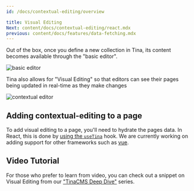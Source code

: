 ```yaml
---
id: /docs/contextual-editing/overview

title: Visual Editing
Next: content/docs/contextual-editing/react.mdx
previous: content/docs/features/data-fetching.mdx
---
```


Out of the box, once you define a new collection in Tina, its content becomes available through the "basic editor".

![basic editor](https://res.cloudinary.com/forestry-demo/image/upload/v1647455231/tina-io/docs/basic-editor.png)

Tina also allows for "Visual Editing" so that editors can see their pages being updated in real-time as they make changes

![contextual editor](https://res.cloudinary.com/forestry-demo/image/upload/v1647455231/tina-io/docs/contextual-editing.png)

## Adding contextual-editing to a page

To add visual editing to a page, you'll need to hydrate the pages data. In React, this is done by [using the `useTina`](/docs/contextual-editing/react) hook. We are currently working on adding support for other frameworks such as [vue](/docs/contextual-editing/vue).

## Video Tutorial

For those who prefer to learn from video, you can check out a snippet on Visual Editing from our ["TinaCMS Deep Dive"](https://www.youtube.com/watch?v=PcgnJDILv4w&list=PLPar4H9PHKVqoCwZy79PHr8-W_vA3lAOB&pp=iAQB) series.

<Youtube embedSrc="https://www.youtube.com/embed/PcgnJDILv4w?start=1067" />
